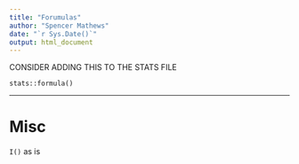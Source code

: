 ```yaml
---
title: "Forumulas"
author: "Spencer Mathews"
date: "`r Sys.Date()`"
output: html_document
---
```


CONSIDER ADDING THIS TO THE STATS FILE


`stats::formula()`



---

# Misc

`I()` as is